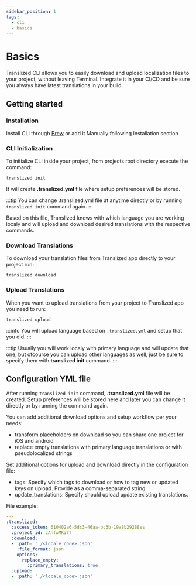 ```yaml
---
sidebar_position: 1
tags:
  - cli
  - basics
---
```


# Basics

Translized CLI allows you to easily download and upload localization files to your project, without leaving Terminal.
Integrate it in your CI/CD and be sure you always have latest translations in your build.

## Getting started

### Installation

Install CLI through [Brew](/docs/cli/homebrew) or add it Manually following Installation section

### CLI Initialization

To initialize CLI inside your project, from projects root directory execute the command:

```shell
translized init
```

It will create **.translized.yml** file where setup preferences will be stored.

:::tip
You can change .translized.yml file at anytime directly or by running `translized init` command again.
:::

Based on this file, Translized knows with which language you are working localy and will upload and download desired translations with the respective commands.

### Download Translations

To download your translation files from Translized app directly to your project run:

```shell
translized download
```

### Upload Translations

When you want to upload translations from your project to Translized app you need to run:

```shell
translized upload
```

:::info
You will upload language based on `.translized.yml` and setup that you did.
:::

:::tip
Usually you will work localy with primary language and will update that one, but ofcourse you can upload other languages as well, just be sure to specify them with **translized init** command.
:::

## Configuration YML file

After running `translized init` command, **.translized.yml** file will be created.
Setup preferences will be stored here and later you can change it directly or by running the command again.

You can add additional download options and setup workflow per your needs:

- transform placeholders on download so you can share one project for iOS and android
- replace empty translations with primary language translations or with pseudolocalized strings

Set additional options for upload and download directly in the configuration file:

- tags: Specify which tags to download or how to tag new or updated keys on upload. Provide as a comma-separated string
- update_translations: Specify should upload update existing translations.

File example:

```yml
---
:translized:
  :access_token: 610402a6-5dc3-46aa-bc3b-19a8b29288es
  :project_id: zAhfwMRi7f
  :download:
  - :path: './<locale_code>.json'
    :file_format: json
    options:
      replace_empty:
        :primary_translations: true
  :upload:
  - :path: './<locale_code>.json'
```
